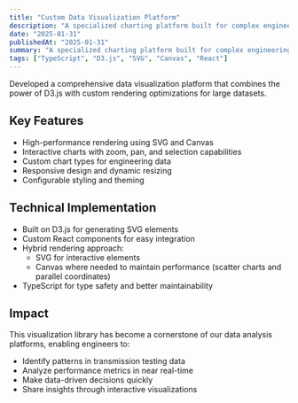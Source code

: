 ```yaml
---
title: "Custom Data Visualization Platform"
description: "A specialized charting platform built for complex engineering data visualization"
date: "2025-01-31"
publishedAt: "2025-01-31"
summary: "A specialized charting platform built for complex engineering data visualization"
tags: ["TypeScript", "D3.js", "SVG", "Canvas", "React"]
---
```


Developed a comprehensive data visualization platform that combines the power of D3.js with custom rendering optimizations for large datasets.

## Key Features

- High-performance rendering using SVG and Canvas
- Interactive charts with zoom, pan, and selection capabilities
- Custom chart types for engineering data
- Responsive design and dynamic resizing
- Configurable styling and theming

## Technical Implementation

- Built on D3.js for generating SVG elements
- Custom React components for easy integration
- Hybrid rendering approach:
  - SVG for interactive elements
  - Canvas where needed to maintain performance (scatter charts and parallel coordinates)
- TypeScript for type safety and better maintainability

## Impact

This visualization library has become a cornerstone of our data analysis platforms, enabling engineers to:

- Identify patterns in transmission testing data
- Analyze performance metrics in near real-time
- Make data-driven decisions quickly
- Share insights through interactive visualizations
